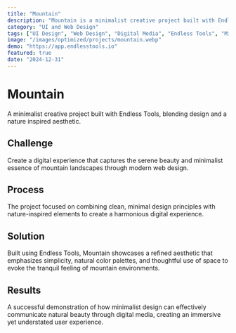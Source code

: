 ```yaml
---
title: "Mountain"
description: "Mountain is a minimalist creative project built with Endless Tools, blending design and a nature inspired aesthetic."
category: "UI and Web Design"
tags: ["UI Design", "Web Design", "Digital Media", "Endless Tools", "Minimalist Design", "Nature Inspired"]
image: "/images/optimized/projects/mountain.webp"
demo: "https://app.endlesstools.io"
featured: true
date: "2024-12-31"
---
```


# Mountain

A minimalist creative project built with Endless Tools, blending design and a nature inspired aesthetic.

## Challenge

Create a digital experience that captures the serene beauty and minimalist essence of mountain landscapes through modern web design.

## Process

The project focused on combining clean, minimal design principles with nature-inspired elements to create a harmonious digital experience.

## Solution

Built using Endless Tools, Mountain showcases a refined aesthetic that emphasizes simplicity, natural color palettes, and thoughtful use of space to evoke the tranquil feeling of mountain environments.

## Results

A successful demonstration of how minimalist design can effectively communicate natural beauty through digital media, creating an immersive yet understated user experience.
